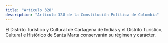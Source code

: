 ```yaml
---
title: "Artículo 328"
description: "Artículo 328 de la Constitución Política de Colombia"
---
```


El Distrito Turístico y Cultural de Cartagena de Indias y el Distrito Turístico, Cultural e Histórico de Santa Marta conservarán su régimen y carácter.

